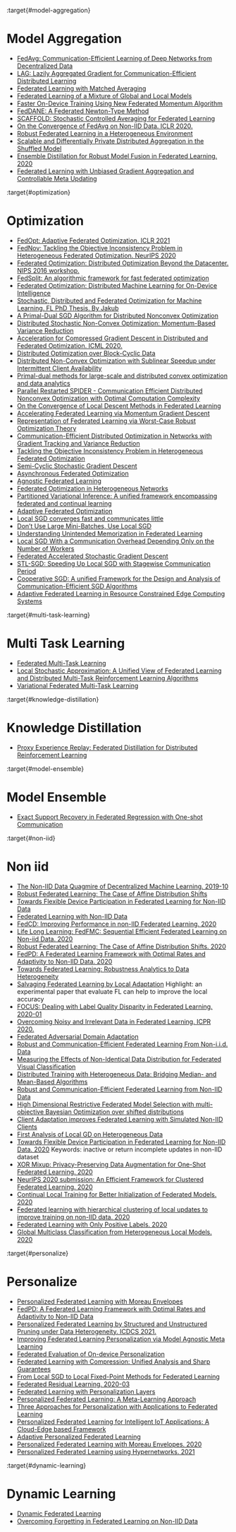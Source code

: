 :target{#model-aggregation}

# Model Aggregation

- [FedAvg: Communication-Efficient Learning of Deep Networks from Decentralized Data](https://arxiv.org/pdf/1602.05629.pdf)
- [LAG: Lazily Aggregated Gradient for Communication-Efficient Distributed Learning](https://arxiv.org/abs/1805.09965)
- [Federated Learning with Matched Averaging](https://arxiv.org/pdf/2002.06440.pdf)
- [Federated Learning of a Mixture of Global and Local Models](https://arxiv.org/pdf/2002.05516.pdf)
- [Faster On-Device Training Using New Federated Momentum Algorithm](https://arxiv.org/pdf/2002.02090.pdf)
- [FedDANE: A Federated Newton-Type Method](https://arxiv.org/pdf/2001.01920.pdf)
- [SCAFFOLD: Stochastic Controlled Averaging for Federated Learning](https://arxiv.org/pdf/1910.06378.pdf)
- [On the Convergence of FedAvg on Non-IID Data. ICLR 2020.](https://arxiv.org/pdf/1907.02189.pdf)
- [Robust Federated Learning in a Heterogeneous Environment](https://arxiv.org/pdf/1906.06629.pdf)
- [Scalable and Differentially Private Distributed Aggregation in the Shuffled Model](https://arxiv.org/pdf/1906.08320.pdf)
- [Ensemble Distillation for Robust Model Fusion in Federated Learning. 2020](https://arxiv.org/pdf/2006.07242.pdf)
- [Federated Learning with Unbiased Gradient Aggregation and Controllable Meta Updating](https://arxiv.org/pdf/1910.08234.pdf)

:target{#optimization}

# Optimization

- [FedOpt: Adaptive Federated Optimization. ICLR 2021](https://arxiv.org/pdf/2003.00295.pdf)
- [FedNov: Tackling the Objective Inconsistency Problem in Heterogeneous Federated Optimization. NeurIPS 2020](https://arxiv.org/abs/2007.07481)
- [Federated Optimization: Distributed Optimization Beyond the Datacenter. NIPS 2016 workshop.](https://arxiv.org/pdf/1511.03575.pdf)
- [FedSplit: An algorithmic framework for fast federated optimization](https://arxiv.org/pdf/2005.05238.pdf)
- [Federated Optimization: Distributed Machine Learning for On-Device Intelligence](https://arxiv.org/pdf/1610.02527.pdf)
- [Stochastic, Distributed and Federated Optimization for Machine Learning. FL PhD Thesis. By Jakub](https://arxiv.org/pdf/1707.01155.pdf)
- [A Primal-Dual SGD Algorithm for Distributed Nonconvex Optimization](https://arxiv.org/pdf/2006.03474.pdf)
- [Distributed Stochastic Non-Convex Optimization: Momentum-Based Variance Reduction](https://arxiv.org/pdf/2005.00224.pdf)
- [Acceleration for Compressed Gradient Descent in Distributed and Federated Optimization. ICML 2020.](https://arxiv.org/pdf/2002.11364.pdf)
- [Distributed Optimization over Block-Cyclic Data](https://arxiv.org/pdf/2002.07454.pdf)
- [Distributed Non-Convex Optimization with Sublinear Speedup under Intermittent Client Availability](https://arxiv.org/pdf/2002.07399.pdf)
- [Primal-dual methods for large-scale and distributed convex optimization and data analytics](https://arxiv.org/pdf/1912.08546.pdf)
- [Parallel Restarted SPIDER - Communication Efficient Distributed Nonconvex Optimization with Optimal Computation Complexity](https://arxiv.org/pdf/1912.06036.pdf)
- [On the Convergence of Local Descent Methods in Federated Learning](https://arxiv.org/pdf/1910.14425.pdf)
- [Accelerating Federated Learning via Momentum Gradient Descent](https://arxiv.org/pdf/1910.03197.pdf)
- [Representation of Federated Learning via Worst-Case Robust Optimization Theory](https://arxiv.org/pdf/1912.05571.pdf)
- [Communication-Efficient Distributed Optimization in Networks with Gradient Tracking and Variance Reduction](https://arxiv.org/pdf/1909.05844.pdf)
- [Tackling the Objective Inconsistency Problem in Heterogeneous Federated Optimization](https://arxiv.org/pdf/2007.07481.pdf)
- [Semi-Cyclic Stochastic Gradient Descent](https://arxiv.org/pdf/1904.10120.pdf)
- [Asynchronous Federated Optimization](https://arxiv.org/pdf/1903.03934.pdf)
- [Agnostic Federated Learning](https://arxiv.org/pdf/1902.00146.pdf)
- [Federated Optimization in Heterogeneous Networks](https://arxiv.org/pdf/1812.06127.pdf)
- [Partitioned Variational Inference: A unified framework encompassing federated and continual learning](https://arxiv.org/pdf/1811.11206.pdf)
- [Adaptive Federated Optimization](http://arxiv.org/pdf/2003.00295.pdf)
- [Local SGD converges fast and communicates little](https://arxiv.org/pdf/1805.09767.pdf)
- [Don’t Use Large Mini-Batches, Use Local SGD](https://arxiv.org/pdf/1808.07217.pdf)
- [Understanding Unintended Memorization in Federated Learning](http://arxiv.org/pdf/2006.07490.pdf)
- [Local SGD With a Communication Overhead Depending Only on the Number of Workers](https://arxiv.org/pdf/2006.02582.pdf)
- [Federated Accelerated Stochastic Gradient Descent ](https://arxiv.org/pdf/2006.08950.pdf)
- [STL-SGD: Speeding Up Local SGD with Stagewise Communication Period](https://arxiv.org/pdf/2006.06377.pdf)
- [Cooperative SGD: A unified Framework for the Design and Analysis of Communication-Efficient SGD Algorithms](https://arxiv.org/pdf/1808.07576.pdf)
- [Adaptive Federated Learning in Resource Constrained Edge Computing Systems](https://arxiv.org/pdf/1804.05271.pdf)

:target{#multi-task-learning}

# Multi Task Learning

- [Federated Multi-Task Learning](https://arxiv.org/pdf/1705.10467.pdf)
- [Local Stochastic Approximation: A Unified View of Federated Learning and Distributed Multi-Task Reinforcement Learning Algorithms](https://arxiv.org/pdf/2006.13460.pdf)
- [Variational Federated Multi-Task Learning](https://arxiv.org/pdf/1906.06268.pdf)

:target{#knowledge-distillation}

# Knowledge Distillation

- [Proxy Experience Replay: Federated Distillation for Distributed Reinforcement Learning](https://arxiv.org/pdf/2005.06105.pdf)

:target{#model-ensemble}

# Model Ensemble

- [Exact Support Recovery in Federated Regression with One-shot Communication](https://arxiv.org/pdf/2006.12583.pdf)

:target{#non-iid}

# Non iid

- [The Non-IID Data Quagmire of Decentralized Machine Learning. 2019-10](https://arxiv.org/pdf/1910.00189.pdf)
- [Robust Federated Learning: The Case of Affine Distribution Shifts](https://arxiv.org/pdf/2006.08907.pdf)
- [Towards Flexible Device Participation in Federated Learning for Non-IID Data](https://arxiv.org/pdf/2006.06954.pdf)
- [Federated Learning with Non-IID Data](https://arxiv.org/pdf/1806.00582.pdf)
- [FedCD: Improving Performance in non-IID Federated Learning. 2020](https://arxiv.org/pdf/2006.09637.pdf)
- [Life Long Learning: FedFMC: Sequential Efficient Federated Learning on Non-iid Data. 2020](https://arxiv.org/pdf/2006.10937.pdf)
- [Robust Federated Learning: The Case of Affine Distribution Shifts. 2020](https://arxiv.org/pdf/2006.08907.pdf)
- [FedPD: A Federated Learning Framework with Optimal Rates and Adaptivity to Non-IID Data. 2020](https://arxiv.org/pdf/2005.11418.pdf)
- [Towards Federated Learning: Robustness Analytics to Data Heterogeneity](https://arxiv.org/pdf/2002.05038.pdf)
- [Salvaging Federated Learning by Local Adaptation](https://arxiv.org/pdf/2002.04758.pdf)
  Highlight: an experimental paper that evaluate FL can help to improve the local accuracy
- [FOCUS: Dealing with Label Quality Disparity in Federated Learning. 2020-01](https://arxiv.org/pdf/2001.11359.pdf)
- [Overcoming Noisy and Irrelevant Data in Federated Learning. ICPR 2020.](https://arxiv.org/pdf/2001.08300.pdf)
- [Federated Adversarial Domain Adaptation](https://arxiv.org/pdf/1911.02054.pdf)
- [Robust and Communication-Efficient Federated Learning From Non-i.i.d. Data](https://arxiv.org/pdf/1903.02891.pdf)
- [Measuring the Effects of Non-Identical Data Distribution for Federated Visual Classification](https://arxiv.org/pdf/1909.06335.pdf)
- [Distributed Training with Heterogeneous Data: Bridging Median- and Mean-Based Algorithms](https://arxiv.org/pdf/1906.01736.pdf)
- [Robust and Communication-Efficient Federated Learning from Non-IID Data](https://arxiv.org/pdf/1903.02891.pdf)
- [High Dimensional Restrictive Federated Model Selection with multi-objective Bayesian Optimization over shifted distributions](https://arxiv.org/pdf/1902.08999.pdf)
- [Client Adaptation improves Federated Learning with Simulated Non-IID Clients](https://arxiv.org/pdf/2007.04806.pdf)
- [First Analysis of Local GD on Heterogeneous Data](https://arxiv.org/pdf/1909.04715.pdf)
- [Towards Flexible Device Participation in Federated Learning for Non-IID Data. 2020](https://arxiv.org/pdf/2006.06954.pdf)
  Keywords: inactive or return incomplete updates in non-IID dataset
- [XOR Mixup: Privacy-Preserving Data Augmentation for One-Shot Federated Learning. 2020](https://arxiv.org/pdf/2006.05148.pdf)
- [NeurIPS 2020 submission: An Efficient Framework for Clustered Federated Learning. 2020](https://arxiv.org/pdf/2006.04088.pdf)
- [Continual Local Training for Better Initialization of Federated Models. 2020](https://arxiv.org/pdf/2005.12657.pdf)
- [Federated learning with hierarchical clustering of local updates to improve training on non-IID data. 2020](https://arxiv.org/pdf/2004.11791.pdf)
- [Federated Learning with Only Positive Labels. 2020](https://arxiv.org/pdf/2004.10342.pdf)
- [Global Multiclass Classification from Heterogeneous Local Models. 2020](https://arxiv.org/pdf/2005.10848.pdf)

:target{#personalize}

# Personalize

- [Personalized Federated Learning with Moreau Envelopes](https://arxiv.org/pdf/2006.08848.pdf)
- [FedPD: A Federated Learning Framework with Optimal Rates and Adaptivity to Non-IID Data](https://arxiv.org/pdf/2005.11418.pdf)
- [Personalized Federated Learning by Structured and Unstructured Pruning under Data Heterogeneity. ICDCS 2021.](https://arxiv.org/abs/2105.00562)
- [Improving Federated Learning Personalization via Model Agnostic Meta Learning](https://arxiv.org/pdf/1909.12488.pdf)
- [Federated Evaluation of On-device Personalization](https://arxiv.org/pdf/1910.10252.pdf)
- [Federated Learning with Compression: Unified Analysis and Sharp Guarantees](https://arxiv.org/pdf/2007.01154.pdf)
- [From Local SGD to Local Fixed-Point Methods for Federated Learning](https://arxiv.org/pdf/2004.01442.pdf)
- [Federated Residual Learning. 2020-03](https://arxiv.org/pdf/2003.12880.pdf)
- [Federated Learning with Personalization Layers](https://arxiv.org/pdf/1912.00818.pdf)
- [Personalized Federated Learning: A Meta-Learning Approach](https://arxiv.org/pdf/2002.07948.pdf)
- [Three Approaches for Personalization with Applications to Federated Learning](https://arxiv.org/pdf/2002.10619.pdf)
- [Personalized Federated Learning for Intelligent IoT Applications: A Cloud-Edge based Framework](https://arxiv.org/pdf/2002.10671.pdf)
- [Adaptive Personalized Federated Learning](https://arxiv.org/pdf/2003.13461.pdf)
- [Personalized Federated Learning with Moreau Envelopes. 2020](https://arxiv.org/pdf/2006.08848.pdf)
- [Personalized Federated Learning using Hypernetworks. 2021](https://arxiv.org/pdf/2103.04628.pdf)

:target{#dynamic-learning}

# Dynamic Learning

- [Dynamic Federated Learning](https://arxiv.org/pdf/2002.08782.pdf)
- [Overcoming Forgetting in Federated Learning on Non-IID Data](https://arxiv.org/pdf/1910.07796.pdf)
